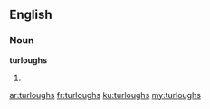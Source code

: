 ==English==

===Noun===
'''turloughs'''

# {{plural of|[[turlough]]}}

[[ar:turloughs]]
[[fr:turloughs]]
[[ku:turloughs]]
[[my:turloughs]]